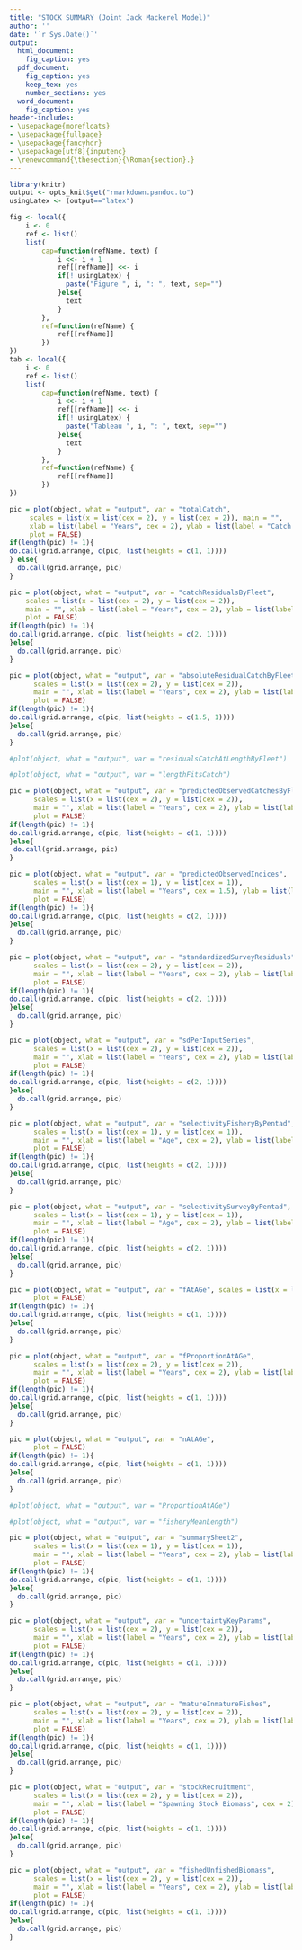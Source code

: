 ---
title: "STOCK SUMMARY (Joint Jack Mackerel Model)"
author: ''
date: '`r Sys.Date()`'
output:
  html_document:
    fig_caption: yes
  pdf_document:
    fig_caption: yes
    keep_tex: yes
    number_sections: yes
  word_document:
    fig_caption: yes
header-includes:
- \usepackage{morefloats}
- \usepackage{fullpage}
- \usepackage{fancyhdr}
- \usepackage[utf8]{inputenc}
- \renewcommand{\thesection}{\Roman{section}.}
---

```{r setup, cache=FALSE, include=FALSE}
library(knitr)
output <- opts_knit$get("rmarkdown.pandoc.to")
usingLatex <- (output=="latex") 

fig <- local({
    i <- 0
    ref <- list()
    list(
        cap=function(refName, text) {
            i <<- i + 1
            ref[[refName]] <<- i
            if(! usingLatex) {
              paste("Figure ", i, ": ", text, sep="")
            }else{
              text
            }
        },
        ref=function(refName) {
            ref[[refName]]
        })
})
tab <- local({
    i <- 0
    ref <- list()
    list(
        cap=function(refName, text) {
            i <<- i + 1
            ref[[refName]] <<- i
            if(! usingLatex) {
              paste("Tableau ", i, ": ", text, sep="")
            }else{
              text
            }
        },
        ref=function(refName) {
            ref[[refName]]
        })
})
```

\begin{centering}
\section{Fit of catch data}
\end{centering}
```{r echo=FALSE, fig.width = 15, fig.height = 14, fig.cap = fig$cap("object", "Total catch estimation over time."),  fig.pos='h', results='hide', warning=FALSE}
pic = plot(object, what = "output", var = "totalCatch", 
     scales = list(x = list(cex = 2), y = list(cex = 2)), main = "", 
     xlab = list(label = "Years", cex = 2), ylab = list(label = "Catch in kt", cex = 2), 
     plot = FALSE)
if(length(pic) != 1){
do.call(grid.arrange, c(pic, list(heights = c(1, 1))))  
} else{
  do.call(grid.arrange, pic)
}
```


```{r echo=FALSE, fig.width = 15, fig.height = 13, fig.cap = fig$cap("object", "Catch residuals by fleet"), fig.pos='h', results='hide', warning=FALSE}
pic = plot(object, what = "output", var = "catchResidualsByFleet",
    scales = list(x = list(cex = 2), y = list(cex = 2)), 
    main = "", xlab = list(label = "Years", cex = 2), ylab = list(label = "Residuals", cex = 2),
    plot = FALSE)
if(length(pic) != 1){
do.call(grid.arrange, c(pic, list(heights = c(2, 1)))) 
}else{
  do.call(grid.arrange, pic)
}
```


```{r echo=FALSE, fig.width = 15, fig.height = 13, fig.cap = fig$cap("object", "Absolute residuals by fleet"), fig.pos='h', results='hide', warning=FALSE}
pic = plot(object, what = "output", var = "absoluteResidualCatchByFleet",
      scales = list(x = list(cex = 2), y = list(cex = 2)), 
      main = "", xlab = list(label = "Years", cex = 2), ylab = list(label = "model - obs", cex = 2),
      plot = FALSE)
if(length(pic) != 1){
do.call(grid.arrange, c(pic, list(heights = c(1.5, 1))))  
}else{
  do.call(grid.arrange, pic)
}
```


```{r echo=FALSE, fig.width = 15, fig.height = 15, fig.cap = fig$cap("object", "..."), fig.pos='h', results='hide', warning=FALSE}
#plot(object, what = "output", var = "residualsCatchAtLengthByFleet")
```


```{r echo=FALSE, fig.width = 15, fig.height = 15, fig.cap = fig$cap("object", "Length compositions. Bars represent the observed data and dots represent the model fit and color codes correspond to cohorts."), fig.pos='h', results='hide', warning=FALSE}
#plot(object, what = "output", var = "lengthFitsCatch")
```


```{r echo=FALSE, fig.width = 15, fig.height = 15, fig.cap = fig$cap("object", "Predicted and observed catches by fleet"), fig.pos='h', results='hide', warning=FALSE}
pic = plot(object, what = "output", var = "predictedObservedCatchesByFleet",
      scales = list(x = list(cex = 2), y = list(cex = 2)), 
      main = "", xlab = list(label = "Years", cex = 2), ylab = list(label = "Thousands tons", cex = 2),
      plot = FALSE)
if(length(pic) != 1){
do.call(grid.arrange, c(pic, list(heights = c(1, 1))))  
}else{
 do.call(grid.arrange, pic) 
}
```


\newpage
\begin{centering}
\section{Fit of survey data}
\end{centering}
\vspace{2cm}
```{r echo=FALSE, fig.width = 12, fig.height = 11, fig.cap = fig$cap("object", "Model fit to different indices. Vertical bars represent 2 standard deviations around the observations."), fig.pos='h', results='hide', warning=FALSE}
pic = plot(object, what = "output", var = "predictedObservedIndices",
      scales = list(x = list(cex = 1), y = list(cex = 1)), 
      main = "", xlab = list(label = "Years", cex = 1.5), ylab = list(label = "Normalized index value", cex = 1.5),
      plot = FALSE)
if(length(pic) != 1){
do.call(grid.arrange, c(pic, list(heights = c(2, 1))))  
}else{
  do.call(grid.arrange, pic)
}

```


```{r echo=FALSE, fig.width = 12, fig.height = 15, fig.cap = fig$cap("object", "Standardized survey residuals"), fig.pos='h', results='hide', warning=FALSE}
pic = plot(object, what = "output", var = "standardizedSurveyResiduals",
      scales = list(x = list(cex = 2), y = list(cex = 2)), 
      main = "", xlab = list(label = "Years", cex = 2), ylab = list(label = "Log residuals", cex = 2),
      plot = FALSE)
if(length(pic) != 1){
do.call(grid.arrange, c(pic, list(heights = c(2, 1))))  
}else{
  do.call(grid.arrange, pic)
}

```


```{r echo=FALSE, fig.width = 12, fig.height = 15, fig.cap = fig$cap("object", "Standar deviation per input series"), fig.pos='h', results='hide', warning=FALSE}
pic = plot(object, what = "output", var = "sdPerInputSeries",
      scales = list(x = list(cex = 2), y = list(cex = 2)), 
      main = "", xlab = list(label = "Years", cex = 2), ylab = list(label = "SD", cex = 2),
      plot = FALSE)
if(length(pic) != 1){
do.call(grid.arrange, c(pic, list(heights = c(2, 1))))  
}else{
  do.call(grid.arrange, pic)
}

```

\newpage
\begin{centering}
\section{Fleet and Survey Sel and $F$}
\end{centering}
\vspace{2cm}
```{r echo=FALSE, fig.width = 12, fig.height = 11, fig.cap = fig$cap("object", "Estimates of selectivity by fishery over time. Each cell represents a 5-year period."), fig.pos='h', results='hide', warning=FALSE}
pic = plot(object, what = "output", var = "selectivityFisheryByPentad",
      scales = list(x = list(cex = 1), y = list(cex = 1)), 
      main = "", xlab = list(label = "Age", cex = 2), ylab = list(label = "Selectivity", cex = 2),
      plot = FALSE)
if(length(pic) != 1){
do.call(grid.arrange, c(pic, list(heights = c(2, 1))))  
}else{
  do.call(grid.arrange, pic)
}

```


```{r echo=FALSE, fig.width = 14, fig.height = 15, fig.cap = fig$cap("object", "Estimates of selectivity by survey over time. Each cell represents a 5-year period"), fig.pos='h', results='hide', warning=FALSE}
pic = plot(object, what = "output", var = "selectivitySurveyByPentad",
      scales = list(x = list(cex = 1), y = list(cex = 1)), 
      main = "", xlab = list(label = "Age", cex = 2), ylab = list(label = "Selectivity", cex = 2),
      plot = FALSE)
if(length(pic) != 1){
do.call(grid.arrange, c(pic, list(heights = c(2, 1))))  
}else{
  do.call(grid.arrange, pic)
}
```


```{r echo=FALSE, fig.width = 7, fig.height = 9, fig.cap = fig$cap("object", "Fishing mortality at age"), fig.pos='h', results='hide', warning=FALSE}
pic = plot(object, what = "output", var = "fAtAGe", scales = list(x = list(cex = 0.5), y = list(cex = 0.5)),
      plot = FALSE)
if(length(pic) != 1){
do.call(grid.arrange, c(pic, list(heights = c(1, 1))))  
}else{
  do.call(grid.arrange, pic)
}
```


```{r echo=FALSE, fig.width = 15, fig.height = 15, fig.cap = fig$cap("object", "Fishing mortality proportion at age"), fig.pos='h', results='hide', warning=FALSE}
pic = plot(object, what = "output", var = "fProportionAtAGe",
      scales = list(x = list(cex = 2), y = list(cex = 2)), 
      main = "", xlab = list(label = "Years", cex = 2), ylab = list(label = "Proportion of F at age", cex = 2),
      plot = FALSE)
if(length(pic) != 1){
do.call(grid.arrange, c(pic, list(heights = c(1, 1))))  
}else{
  do.call(grid.arrange, pic)
}
```


```{r echo=FALSE, fig.width = 7, fig.height = 9, fig.cap = fig$cap("object", "N at age"), fig.pos='h', results='hide', warning=FALSE}
pic = plot(object, what = "output", var = "nAtAGe",
      plot = FALSE)
if(length(pic) != 1){
do.call(grid.arrange, c(pic, list(heights = c(1, 1))))  
}else{
  do.call(grid.arrange, pic)
}
```


```{r echo=FALSE, fig.width = 15, fig.height = 15, fig.cap = fig$cap("object", "..."), fig.pos='h', results='hide', warning=FALSE}
#plot(object, what = "output", var = "ProportionAtAGe")
```


```{r echo=FALSE, fig.width = 15, fig.height = 12, fig.cap = fig$cap("object", "..."), fig.pos='h', results='hide', warning=FALSE}
#plot(object, what = "output", var = "fisheryMeanLength")
```


\newpage
\begin{centering}
\section{Stock summary}
\end{centering}
\vspace{2cm}
```{r echo=FALSE, fig.width = 12, fig.height = 11, fig.cap = fig$cap("object", "Summary of stock assessment. Biomass (total and unfished) is measured in thousand tonnes, recruitment is measured in thousands,  and harvest (fishing mortality) as a rate per year."), fig.pos='h', results='hide', warning=FALSE}
pic = plot(object, what = "output", var = "summarySheet2",
      scales = list(x = list(cex = 1), y = list(cex = 1)), 
      main = "", xlab = list(label = "Years", cex = 2), ylab = list(label = "data", cex = 2),
      plot = FALSE)
if(length(pic) != 1){
do.call(grid.arrange, c(pic, list(heights = c(1, 1))))  
}else{
  do.call(grid.arrange, pic)
}
```


```{r echo=FALSE, fig.width = 15, fig.height = 12, fig.cap = fig$cap("object", "Uncertainty of key parameters"), fig.pos='h', results='hide', warning=FALSE}
pic = plot(object, what = "output", var = "uncertaintyKeyParams",
      scales = list(x = list(cex = 2), y = list(cex = 2)), 
      main = "", xlab = list(label = "Years", cex = 2), ylab = list(label = "CV", cex = 2),
      plot = FALSE)
if(length(pic) != 1){
do.call(grid.arrange, c(pic, list(heights = c(1, 1))))  
}else{
  do.call(grid.arrange, pic)
}
```


```{r echo=FALSE, fig.width = 15, fig.height = 12, fig.cap = fig$cap("object", "Estimated mature biomass (solid line) and the estimated inmature biomass measured in thousand tonnes"), fig.pos='h', results='hide', warning=FALSE}
pic = plot(object, what = "output", var = "matureInmatureFishes",
      scales = list(x = list(cex = 2), y = list(cex = 2)), 
      main = "", xlab = list(label = "Years", cex = 2), ylab = list(label = "Biomass in kt", cex = 2),
      plot = FALSE)
if(length(pic) != 1){
do.call(grid.arrange, c(pic, list(heights = c(1, 1))))  
}else{
  do.call(grid.arrange, pic)
}
```


```{r echo=FALSE, fig.width = 15, fig.height = 12, fig.cap = fig$cap("object", "Stock recruitment and regime shifts"), fig.pos='h', results='hide', warning=FALSE}
pic = plot(object, what = "output", var = "stockRecruitment",
      scales = list(x = list(cex = 2), y = list(cex = 2)), 
      main = "", xlab = list(label = "Spawning Stock Biomass", cex = 2), ylab = list(label = "Recruitment", cex = 2),
      plot = FALSE)
if(length(pic) != 1){
do.call(grid.arrange, c(pic, list(heights = c(1, 1))))  
}else{
  do.call(grid.arrange, pic)
}
```


```{r echo=FALSE, fig.width = 15, fig.height = 12, fig.cap = fig$cap("object", "Estimated total biomass (solid line) and the estimated total biomass that would have occurred if no fishing had taken place, 1970-2014"), fig.pos='h', results='hide', warning=FALSE}
pic = plot(object, what = "output", var = "fishedUnfishedBiomass",
      scales = list(x = list(cex = 2), y = list(cex = 2)), 
      main = "", xlab = list(label = "Years", cex = 2), ylab = list(label = "Total Biomass", cex = 2),
      plot = FALSE)
if(length(pic) != 1){
do.call(grid.arrange, c(pic, list(heights = c(1, 1))))  
}else{
  do.call(grid.arrange, pic)
}
```